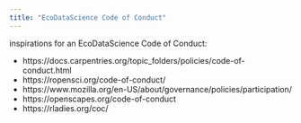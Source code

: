 ```yaml
---
title: "EcoDataScience Code of Conduct"
---
```


inspirations for an EcoDataScience Code of Conduct:

* https://docs.carpentries.org/topic_folders/policies/code-of-conduct.html
* https://ropensci.org/code-of-conduct/
* https://www.mozilla.org/en-US/about/governance/policies/participation/
* https://openscapes.org/code-of-conduct
* https://rladies.org/coc/


